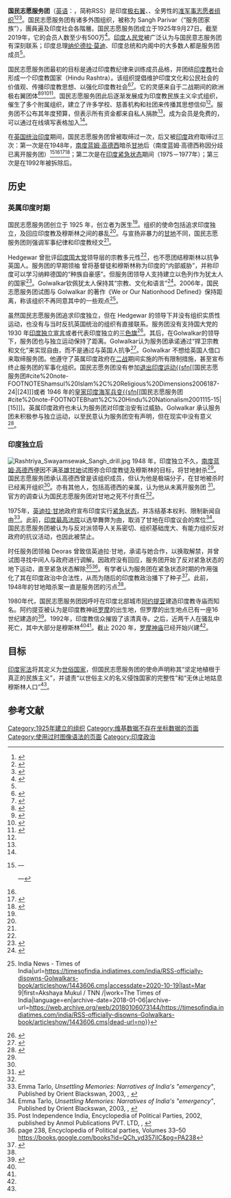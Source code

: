 {{infobox Organization
|name             = 国民志愿服务团
|original_name    = Rashtriya Swayamsevak Sangh
|image            = <!-- 檔案不存在 [[File:Logo_of_RSS.png|160px]] ，可從英文維基百科取得 -->
|image_border     = <!-- 另一个图片，用于分隔上一个参数中图片和下面各项参数 -->
|size             = 150px
|caption          = <!-- 图片标题 -->
|abbreviation     = RSS
|motto            = <!-- 组织宣言 -->
|formation        = {{start date and age|1925|09|27|p=y|df=yes}}
|founder          = {{le|K·B·赫格瓦|K. B. Hedgewar}}
|extinction       = <!-- 解散时间 -->
|type             =[[极右翼|极右翼组织]]<br>[[准军事组织|准军事组织]]<br>[[印度教民族主义|印度民族主义组织]] 
|registration_id  = 
|status           = 
|purpose          = 
|location         = {{IND}}[[马哈拉施特拉邦|马哈拉施特拉邦]][[那格浦尔|那格浦尔]]
|language         = [[梵语|梵语]]、[[印地语|印地语]]、[[英语|英语]]
|membership       = 
|leader_title     = 
|leader_name      = {{le|莫漢·巴格瓦|Mohan Bhagwat}}
|main_organ       = 
|parent_organization = 
|affiliations     = 
|num_staff        = <!-- 雇员人数 -->
|num_volunteers   = <!-- 志愿者人数 -->
|budget           = <!-- 预算 -->
|website          = {{URL|rss.org/}}
|remarks          =
}}

'''国民志愿服务团'''（[[英语|英语]]：{{lang|en|Rashtriya Swayamsevak Sangh}}，简称RSS）是印度[[極右翼|极右翼]]、{{Tsl|en|Hindu Nationalism|印度教民族主义|印度教民族主义}}、全男性的[[準軍事組織|准军事志愿者组织]]<ref name="Horowitz">{{cite book|last1=Horowitz|first1=Donald L.|title=The Deadly Ethnic Riot|year=2001|publisher=[[University_of_California_Press|University of California Press]]|isbn=978-0520224476|page=[https://archive.org/details/deadlyethnicriot00horo/page/244 244]|url=https://archive.org/details/deadlyethnicriot00horo/page/244}}</ref><ref name="Haynes2003">{{cite book|author=Jeff Haynes|title=Democracy and Political Change in the Third World|url=https://books.google.com/books?id=YdWAAgAAQBAJ&pg=PA168|date=2003-09-02|publisher=Routledge|isbn=978-1-134-54184-3|pages=168–|access-date=2016-09-25|archive-url=https://web.archive.org/web/20170423174835/https://books.google.com/books?id=YdWAAgAAQBAJ&pg=PA168|archive-date=2017-04-23|dead-url=no}}</ref><ref name="McLeod2002">{{cite book|last1=McLeod|first1=John|title=The history of India|url=https://books.google.com/books?id=DAwmUphO6eAC&pg=PA209|accessdate=2010-06-11|year=2002|publisher=Greenwood Publishing Group|isbn=978-0-313-31459-9|pages=209–|archive-url=https://web.archive.org/web/20170424015646/https://books.google.com/books?id=DAwmUphO6eAC&pg=PA209|archive-date=2017-04-24|dead-url=no}}</ref>。国民志愿服务团有诸多外围组织，被称为 Sangh Parivar（“服务团家族”），團員遍及印度社会各階層。国民志愿服务团成立于1925年9月27日。截至2019年，它的会员人数至少有500万<ref name=":0">{{Cite web|title=The Powerful Group Shaping The Rise Of Hindu Nationalism In India|url=https://www.npr.org/2019/05/03/706808616/the-powerful-group-shaping-the-rise-of-hindu-nationalism-in-india|accessdate=2020-10-19|work=NPR.org|language=en|archive-date=2020-11-20|archive-url=https://web.archive.org/web/20201120163425/https://www.npr.org/2019/05/03/706808616/the-powerful-group-shaping-the-rise-of-hindu-nationalism-in-india|dead-url=no}}</ref>。[[印度人民党|印度人民党]]被广泛认为与国民意志服务团有深刻联系；印度总理[[纳伦德拉·莫迪|纳伦德拉·莫迪]]、印度总统和内阁中的大多数人都是服务团成员<ref name=":0" />。

国民志愿服务团最初的目标是通过印度教纪律来训练成员品格，并团结[[印度教|印度教]]社会形成一个印度教国家（Hindu Rashtra）。该组织提倡维护印度文化和公民社会的价值观、传播印度教思想、以强化印度教社会<ref name="Dina Nath Mishra">{{cite book|last=Dina Nath Mishra|title=RSS: Myth and Reality|year=1980|publisher=Vikas Publishing House|isbn=978-0706910209|page=24}}</ref><ref name="Jaffrelot 2010">{{cite book|last1=Jaffrelot|first1=Christophe|title=Religion, Caste, and Politics in India|date=2010|publisher=Primus Books|isbn=9789380607047|page=46|url=https://books.google.com/books?id=XAO3i_gS61wC&pg=PA46|language=en|access-date=2020-10-19|archive-date=2021-01-14|archive-url=https://web.archive.org/web/20210114000827/https://books.google.com/books?id=XAO3i_gS61wC&pg=PA46}}</ref>。它的灵感来自于二战期间的欧洲极右翼团体<ref name="Atkins2004">{{cite book|last1=Atkins|first1=Stephen E.|title=Encyclopedia of modern worldwide extremists and extremist groups|url=https://archive.org/details/encyclopediaofmo0000atki|url-access=registration|accessdate=2010-05-26|year=2004|publisher=Greenwood Publishing Group|isbn=978-0-313-32485-7|pages=[https://archive.org/details/encyclopediaofmo0000atki/page/264 264]–265}}</ref><ref>{{Cite journal|title=Hindutva's Foreign Tie-Up in the 1930s: Archival Evidence|last=Casolari|first=Marzia|date=2000|journal=Economic and Political Weekly|issue=4|volume=35|pages=218–228|issn=0012-9976|jstor=4408848}}</ref><ref>{{Cite journal|title='Physiological Patriots'?: The Politics of Physical Culture and Hindu Nationalism in India|last=McDonald|first=Ian|date=1999-12-01|journal=International Review for the Sociology of Sport|publisher=Sage Journals|issue=4|doi=10.1177/101269099034004003|volume=34|pages=343–358|language=en|issn=1012-6902|s2cid=144111156}}</ref><ref>{{Cite journal|title=Searching for a Progressive Hindu/ism: Battling Mussolini's Hindus, Hindutva, and Hubris|url=https://muse.jhu.edu/article/595824/summary|last=Natrajan|first=Balmurli|date=2009|journal=Tikkun|publisher=Duke University Press|issue=5|doi=10.1215/08879982-2009-5024|volume=24|pages=58–61|language=en|issn=2164-0041|s2cid=171206784|via=}}</ref>。国民志愿服务团此后逐渐发展成为印度教民族主义伞式组织，催生了多个附属组织，建立了许多学校、慈善机构和社团来传播其思想信仰<ref name="Atkins2004" />。服务团不公布其年度预算，但表示所有资金都来自私人捐款<ref name=":0" />。成为会员是免费的，可以通过在线填写表格加入<ref name=":0" />。

在[[英属印度|英国统治印度]]期间，国民志愿服务团曾被取缔过一次，后又被[[印度|印度]]政府取缔过三次：第一次是在1948年，[[南度蓝姆·高德西|南度蓝姆·高德西]]暗杀[[圣雄甘地|甘地]]后（南度蓝姆·高德西称因分歧已离开服务团）<ref name=":2">—{{cite book|last1=Karawan|first1=Ibrahim A.|last2=McCormack|first2=Wayne|last3=Reynolds|first3=Stephen E.|title=Values and Violence: Intangible Aspects of Terrorism|url=https://books.google.com/books?id=ol-63orWw68C&pg=PA87|year=2008|publisher=Springer Science & Business Media|isbn=978-1-4020-8660-1|page=87|access-date=2020-10-19|archive-date=2020-11-16|archive-url=https://web.archive.org/web/20201116175754/https://books.google.com/books?id=ol-63orWw68C&pg=PA87}}

—{{cite news|url=http://economictimes.indiatimes.com/news/politics-and-nation/nathuram-godse-never-left-rss-says-his-family/articleshow/54159375.cms|title=Nathuram Godse never left RSS, says his family|first1=Vasudha|last1=Venugopal|date=2016-09-08|newspaper=The Economic Times|accessdate=2020-10-19|archive-date=2017-05-20|archive-url=https://web.archive.org/web/20170520234812/http://economictimes.indiatimes.com/news/politics-and-nation/nathuram-godse-never-left-rss-says-his-family/articleshow/54159375.cms|dead-url=no}}</ref><ref name="Atkins2004" /><ref>{{cite news|url=http://www.hindu.com/2004/08/18/stories/2004081805151100.htm|title=RSS releases 'proof' of its innocence|newspaper=The Hindu|date=2004-08-18|accessdate=2011-01-26|location=Chennai, India|archive-url=https://web.archive.org/web/20040905230837/http://www.hindu.com/2004/08/18/stories/2004081805151100.htm|archive-date=2004-09-05|dead-url=yes}}</ref><ref name="IAR">{{cite book|author=Gerald James Larson|title=India's Agony Over Religion|url=https://archive.org/details/indiasagonyoverr0000lars|publisher=[[State_University_of_New_York_Press|State University of New York Press]]|year=1995|page=[https://archive.org/details/indiasagonyoverr0000lars/page/132 132]|isbn=0-7914-2412-X}}</ref>；第二次是在[[紧急状态_(印度)|印度紧急状态]]期间（1975－1977年）；第三次是在1992年{{Tsl|en|Babri Masjid|巴布里清真寺|巴布里清真寺}}被拆除后。

== 历史 ==

=== 英属印度时期 ===
国民志愿服务团创立于 1925 年，创立者为医生{{Tsl|en|Keshav Baliram Hedgewar|4=Keshav Baliram Hedgewar}}<ref name=":0" />。组织的使命包括追求印度独立，及回应印度教及穆斯林之间的暴乱<ref name=":0" />。与宣扬非暴力的[[圣雄甘地|甘地]]不同，国民志愿服务团则强调军事纪律和印度教经文<ref name=":0" />。

Hedgewar 曾批评[[印度国民大会党|印度国大党]]领导层的宗教多元性<ref name=":0" />，也不愿团结穆斯林以抗争英国人{{sfn|Nussbaum, The Clash Within|2008|p=156}}{{sfn|Bhatt, Hindu Nationalism|2001|p=115}}。服务团的早期领袖 {{Tsl|en|M. S. Golwalkar|4=M. S. Golwalkar}} 曾将基督徒和穆斯林称为印度的“内部威胁”，并称印度可以学习纳粹德国的“种族自豪感”。但服务团领导人支持建立以色列作为犹太人的国家<ref>{{cite report|url=http://www.nhsf.org.uk/images/stories/HinduDharma/Interfaith/hinduzion.pdf|title=Hindu Pro-Zionism and Philo-Semitism|last1=Quraiza|first1=Jai Banu|date=January 2004|page=84|access-date=11 April 2014|archiveurl=https://web.archive.org/web/20060423090103/http://www.nhsf.org.uk/images/stories/HinduDharma/Interfaith/hinduzion.pdf|url-status=dead|archivedate=2006-04-23|dead-url=no}}</ref>。Golwalkar钦佩犹太人保持其“宗教、文化和语言”<ref>{{cite book|title=Golwalkar's We or our nationhood defined: a critique|page=30|publisher=Pharos Media & Pub.|year=2006|author=Shamsul Islam}}</ref>。2006年，国民志愿服务团试图与 Golwalkar 的著作《We or Our Nationhood Defined》保持距离，称该组织不再同意其中的一些观点<ref>{{Cite web|title=RSS officially disowns Golwalkar's book {{!}} India News - Times of India|url=https://timesofindia.indiatimes.com/india/RSS-officially-disowns-Golwalkars-book/articleshow/1443606.cms|accessdate=2020-10-19|last=Mar 9|first=Akshaya Mukul / TNN /|work=The Times of India|language=en|archive-date=2018-01-06|archive-url=https://web.archive.org/web/20180106073144/https://timesofindia.indiatimes.com/india/RSS-officially-disowns-Golwalkars-book/articleshow/1443606.cms|dead-url=no}}</ref>。

虽然国民志愿服务团追求印度独立，但在 Hedgewar 的领导下并没有组织实质性运动，也没有与当时反抗英国统治的组织有直接联系{{sfn|Shamsul Islam, Religious Dimensions|2006|p=188}}。服务团没有支持国大党的 1930 年[[印度独立宣言|印度独立宣言]]或者代表印度独立的[[印度国旗|三色旗]]<ref name="Hadiz2006">{{cite book|author=Vedi R. Hadiz|title=Empire and Neoliberalism in Asia|url=https://books.google.com/books?id=dd99AgAAQBAJ&pg=PA252|date=27 September 2006|publisher=Routledge|isbn=978-1-134-16727-2|pages=252–|access-date=13 February 2016|archive-url=https://web.archive.org/web/20170118113508/https://books.google.com/books?id=dd99AgAAQBAJ&pg=PA252|archive-date=2017-01-18|dead-url=no}}</ref>。其后，在Golwalkar的领导下，服务团也与独立运动保持了距离。Golwalkar认为服务团承诺通过“捍卫宗教和文化”来实现自由，而不是通过与英国人抗争<ref name="Golwalkar1974">{{cite book|author=M. S. Golwalkar|title=Shri Guruji Samgra Darshan, Volume 4|date=1974|publisher=Bharatiya Vichar Sadhana}}</ref>{{sfn|Shamsul Islam, Religious Dimensions|2006|p=191}}{{sfn|Puniyani, Religion, Power and Violence|2005|p=135}}。Golwalkar 不想给英国人借口来取缔服务团。他遵守了英属印度政府在[[第二次世界大战|二战]]期间实施的所有限制措施，甚至宣布终止服务团的军事化组织{{sfn|Andersen|Damle|1987}}{{sfn|Noorani, RSS and the BJP|2000|p=46}}。国民志愿务团没有参加[[退出印度运动|退出印度运动{{sfn]][[国民志愿服务团#cite%20note-FOOTNOTEShamsul%20Islam%2C%20Religious%20Dimensions2006187-24|<span class="mw-reflink-text">[24]</span>]]或者 1946 年的[[皇家印度海军兵变|皇家印度海军兵变{{sfn]][[国民志愿服务团#cite%20note-FOOTNOTEBhatt%2C%20Hindu%20Nationalism2001115-15|<span class="mw-reflink-text">[15]</span>]]。英属印度政府也未认为服务团对印度治安有过威胁{{sfn|Bipan Chandra, Communalism|2008|p=140}}{{sfn|Andersen|Damle|1987}}{{sfn|Noorani, RSS and the BJP|2000|p=46}}。Golwalkar 承认服务团未积极参与独立运动，以至民意认为服务团空有声明，但在现实中没有意义<ref name="Golwalkar19742">{{cite book|author=M. S. Golwalkar|title=Shri Guruji Samgra Darshan, Volume 4|date=1974|publisher=Bharatiya Vichar Sadhana}}</ref>{{sfn|Shamsul Islam, Religious Dimensions|2006|p=187}}。

=== 印度独立后 ===
[[File:Rashtriya_Swayamsewak_Sangh_drill.jpg|thumb]]
1948 年，印度独立不久，[[南度蓝姆·高德西|南度蓝姆·高德西]]便因不满[[圣雄甘地|圣雄甘地]]试图弥合印度教徒及穆斯林的目标，将甘地射杀<ref name=":0" />。国民志愿服务团承认高德西曾是该组织成员，但认为他是极端分子，在甘地被杀时已经离开组织<ref name=":0" />。亦有其他人，包括高德西的亲属，认为他从未离开服务团 <ref>{{Cite news|title=Nathuram Godse never left RSS, says his family|url=https://economictimes.indiatimes.com/news/politics-and-nation/nathuram-godse-never-left-rss-says-his-family/articleshow/54159375.cms|newspaper=The Economic Times|accessdate=2020-10-19|first=Vasudha|last=Venugopal|archive-date=2020-11-16|archive-url=https://web.archive.org/web/20201116175727/https://economictimes.indiatimes.com/news/politics-and-nation/nathuram-godse-never-left-rss-says-his-family/articleshow/54159375.cms|dead-url=no}}</ref>。官方的调查认为国民志愿服务团对甘地之死不付责任<ref name=":0" />。

1975年，[[英迪拉·甘地|英迪拉·甘地]]政府宣布印度实行[[紧急状态_(印度)|紧急状态]]，并冻结基本权利、限制新闻自由<ref name="emma">Emma Tarlo, ''Unsettling Memories: Narratives of India's "emergency"'', Published by Orient Blackswan, 2003, {{ISBN|81-7824-066-1}}, {{ISBN|978-81-7824-066-4}}</ref>。此前，[[印度最高法院|印度最高法院]]以选举舞弊为由，取消了甘地在印度议会的席位<ref name="emma2">Emma Tarlo, ''Unsettling Memories: Narratives of India's "emergency"'', Published by Orient Blackswan, 2003, {{ISBN|81-7824-066-1}}, {{ISBN|978-81-7824-066-4}}</ref>。国民志愿服务团被认为与反对派领导人关系密切、组织基础庞大、有能力组织反对政府的抗议活动，也因此被禁止{{sfn|Jaffrelot, Hindu Nationalism Reader|2007|p=297}}。

时任服务团领袖 Deoras 曾致信英迪拉·甘地，承诺与她合作，以换取解禁，并曾试图寻找中间人与政府进行调解{{sfn|Tapan Basu, Khaki Shorts|1993|pp=51–54}}{{sfn|Noorani, RSS and the BJP|2000|p=31}}。因政府没有回应，服务团开始了反对紧急状态的地下运动，直至紧急状态解除<ref>Post Independence India, Encyclopedia of Political Parties, 2002, published by Anmol Publications PVT. LTD, {{ISBN|81-7488-865-9}}, {{ISBN|978-81-7488-865-5}}</ref><ref>page 238, Encyclopedia of Political parties, Volumes 33–50 https://books.google.com/books?id=QCh_yd357iIC&pg=PA238</ref>。有学者认为服务团在紧急状态时期的作用强化了其在印度政治中合法性，从而为随后的印度教政治播下了种子<ref name=":03">{{Cite book|url=https://books.google.com/books?id=YwvaaHI8sjEC&pg=PA110|title=The Politics of Personal Law in South Asia: Identity, Nationalism and the Uniform Civil Code|last1=Ghosh|first1=Partha S.|date=23 May 2012|publisher=Routledge|isbn=9781136705113|pages=110–112|language=en|access-date=2020-10-21|archive-date=2021-01-14|archive-url=https://web.archive.org/web/20210114000831/https://books.google.com/books?id=YwvaaHI8sjEC&pg=PA110}}</ref>。此前，1948年的甘地暗杀案一直是服务团的污点<ref name=":03" />。

1980年代，国民志愿服务团因呼吁在印度北部城市[[阿约提亚|阿约提亚]]建造印度教寺庙而知名。阿约提亚被认为是印度教神祇[[羅摩|罗摩]]的出生地，但罗摩的出生地点已有一座16世纪建造的{{Tsl|en|Babri Masjid|巴布里清真寺|巴布里清真寺}}<ref name=":1">{{Cite news|title=印度最高法院判决“世界最具争议”房地产案|url=https://www.bbc.com/zhongwen/simp/world-50360524|newspaper=BBC News 中文|accessdate=2020-10-19|language=zh-hans|archive-date=2020-11-16|archive-url=https://web.archive.org/web/20201116175757/https://www.bbc.com/zhongwen/simp/world-50360524|dead-url=no}}</ref>。1992年，印度教信众摧毁了该清真寺。之后，近两千人在骚乱中死亡，其中大部分是穆斯林<ref name=":0" /><ref name=":1" />。截止 2020 年，[[罗摩神庙|罗摩神庙]]已经开始兴建<ref name=":1" />。

== 目标 ==
[[印度宪法|印度宪法]]将其定义为[[世俗國家|世俗国家]]，但国民志愿服务团的使命声明称其“坚定地植根于真正的民族主义”，并谴责“以世俗主义的名义侵蚀国家的完整性”和“无休止地姑息穆斯林人口”<ref name=":0" />。

==参考文献==
{{Reflist|2|}}

[[Category:1925年建立的组织|Category:1925年建立的组织]]
[[Category:维基数据不存在坐标数据的页面|Category:维基数据不存在坐标数据的页面]]
[[Category:使用过时图像语法的页面|Category:使用过时图像语法的页面]]
[[Category:印度政治|Category:印度政治]]
